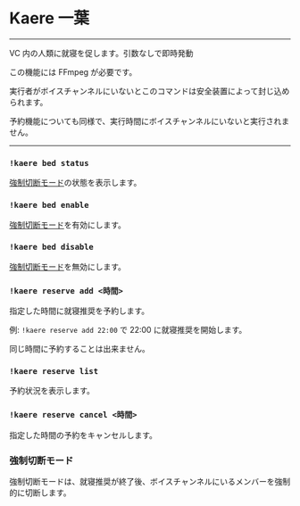 

# Kaere 一葉

<CommandArgs versionAvailableFrom="v1.1.0" commandName="kaere" />

---

VC 内の人類に就寝を促します。引数なしで即時発動

<Callout type="warning">

この機能には FFmpeg が必要です。

</Callout>

<Callout type="info">

実行者がボイスチャンネルにいないとこのコマンドは安全装置によって封じ込められます。

予約機能についても同様で、実行時間にボイスチャンネルにいないと実行されません。

</Callout>

---

### `!kaere bed status`

[強制切断モード](#強制切断モード)の状態を表示します。

### `!kaere bed enable`

[強制切断モード](#強制切断モード)を有効にします。

### `!kaere bed disable`

[強制切断モード](#強制切断モード)を無効にします。

### `!kaere reserve add <時間>`

指定した時間に就寝推奨を予約します。

例: `!kaere reserve add 22:00` で 22:00 に就寝推奨を開始します。

<Callout type="warning">

同じ時間に予約することは出来ません。

</Callout>

### `!kaere reserve list`

予約状況を表示します。

### `!kaere reserve cancel <時間>`

指定した時間の予約をキャンセルします。

### 強制切断モード

強制切断モードは、就寝推奨が終了後、ボイスチャンネルにいるメンバーを強制的に切断します。

